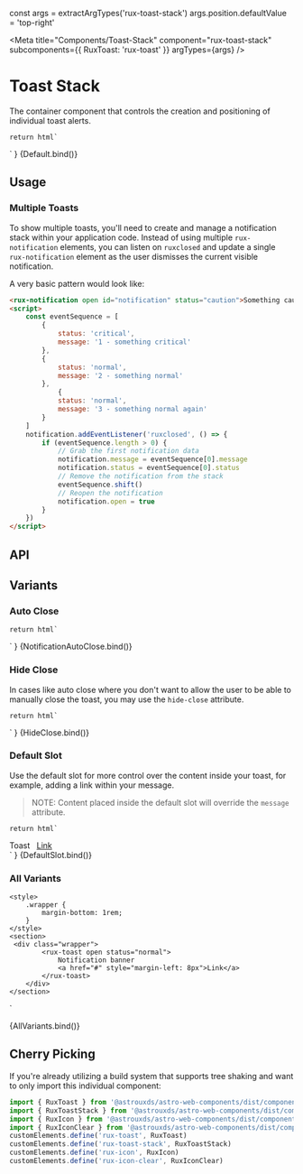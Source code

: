 const args = extractArgTypes('rux-toast-stack')
args.position.defaultValue = 'top-right'

<Meta
    title="Components/Toast-Stack"
    component="rux-toast-stack"
    subcomponents={{
        RuxToast: 'rux-toast'
    }}
    argTypes={args}
/>

# Toast Stack

The container component that controls the creation and positioning of individual toast alerts.

    return html`
<div style="display: flex; flex-flow: column; justify-content: center;">
    <rux-toast
        .closeAfter="${args.closeAfter}"
        .hideClose="${args.hideClose}"
        status="${args.status}"
        message="${args.message}"
    ></rux-toast>
</div>
    `
}

<Canvas>
    <Story
        name="Default"
        height="100px"
        args={{
            closeAfter: null,
            message: "This is a toast",
            status: "standby"
        }}
    >
        {Default.bind()}
    </Story>
</Canvas>

## Usage

### Multiple Toasts

To show multiple toasts, you'll need to create and manage a notification stack within your application code.
Instead of using multiple `rux-notification` elements, you can listen on `ruxclosed` and update a single `rux-notification`
element as the user dismisses the current visible notification.

A very basic pattern would look like:

```html
<rux-notification open id="notification" status="caution">Something caution has happened!</rux-notification>
<script>
    const eventSequence = [
        {
            status: 'critical',
            message: '1 - something critical'
        },
        {
            status: 'normal',
            message: '2 - something normal'
        },
            {
            status: 'normal',
            message: '3 - something normal again'
        }
    ]
    notification.addEventListener('ruxclosed', () => {
        if (eventSequence.length > 0) {
            // Grab the first notification data
            notification.message = eventSequence[0].message
            notification.status = eventSequence[0].status
            // Remove the notification from the stack
            eventSequence.shift()
            // Reopen the notification
            notification.open = true
        }
    })
</script>
```

## API

<ArgsTable of="rux-toast" />

## Variants

### Auto Close

    return html`
<div style="display: flex; flex-flow: column; justify-content: center;">
    <rux-toast
        .closeAfter="${args.closeAfter}"
        .status="${args.status}"
        message="This is a toast. It will disappear in 2000 ms."
    ></rux-toast>
</div>
    `
}

<Canvas>
    <Story
        args={{
            closeAfter: 2000,
        }}
        name="Auto Close"
        height="100px"
    >
        {NotificationAutoClose.bind()}
    </Story>
</Canvas>

### Hide Close

In cases like auto close where you don't want to allow the user to be able to manually close the toast,
you may use the `hide-close` attribute.

    return html`
<div style="display: flex; flex-flow: column; justify-content: center;">
    <rux-toast
        .closeAfter="${args.closeAfter}"
        .status="${args.status}"
        .hideClose="${args.hideClose}"
        message="This is a toast. It will disappear in 2000 ms."
    ></rux-toast>
</div>
    `
}

<Canvas>
    <Story
        args={{
            hideClose: true
        }}
        name="Hide Close"
        height="100px"
    >
        {HideClose.bind()}
    </Story>
</Canvas>

### Default Slot

Use the default slot for more control over the content inside your toast, for example, adding a link
within your message.

> NOTE: Content placed inside the default slot will override the `message` attribute.

    return html`
<div style="display: flex; flex-flow: column; justify-content: center;">
    <rux-toast
        .closeAfter="${args.closeAfter}"
        status="${args.status}"
        message="${args.message}"
        .hideClose="${args.hideClose}"
    >
    Toast
    <a href="#" style="margin-left: 8px">Link</a>
    </rux-toast>
</div>
    `
}

<Canvas>
    <Story name="Default Slot" height="100px">
        {DefaultSlot.bind()}
    </Story>
</Canvas>

### All Variants

    <style>
        .wrapper {
            margin-bottom: 1rem;
        }
    </style>
    <section>
     <div class="wrapper">
            <rux-toast open status="normal">
                Notification banner
                <a href="#" style="margin-left: 8px">Link</a>
            </rux-toast>
        </div>
    </section>
`

<Canvas>
    <Story
        name="All Variants"
        argTypes={{
            closeAfter: { table: { disable: true } },
            message: { table: { disable: true } },
            open: { table: { disable: true } },
            status: { table: { disable: true } }
        }}
    >
        {AllVariants.bind()}
    </Story>
</Canvas>

## Cherry Picking

If you're already utilizing a build system that supports tree shaking and want to only import this individual component:

```js
import { RuxToast } from '@astrouxds/astro-web-components/dist/components/rux-toast'
import { RuxToastStack } from '@astrouxds/astro-web-components/dist/components/rux-toast-stack'
import { RuxIcon } from '@astrouxds/astro-web-components/dist/components/rux-icon'
import { RuxIconClear } from '@astrouxds/astro-web-components/dist/components/rux-icon-clear'
customElements.define('rux-toast', RuxToast)
customElements.define('rux-toast-stack', RuxToastStack)
customElements.define('rux-icon', RuxIcon)
customElements.define('rux-icon-clear', RuxIconClear)
```
